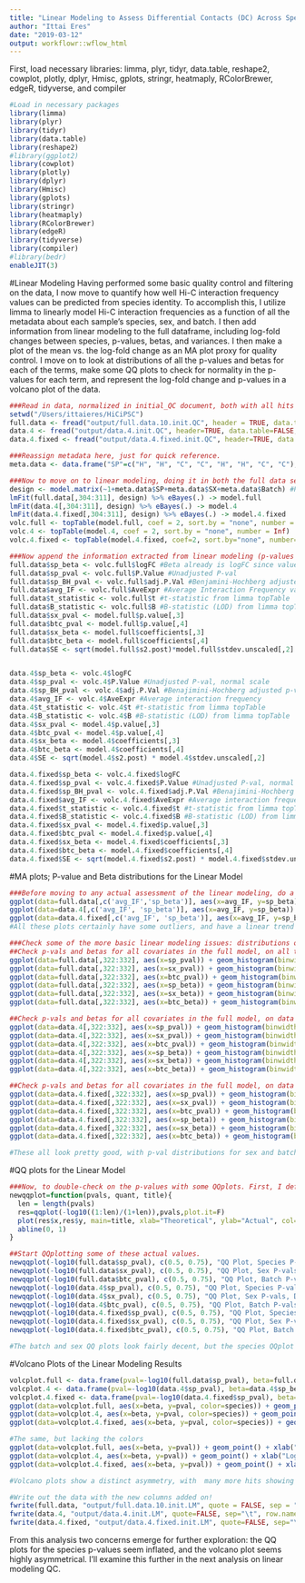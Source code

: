 ```yaml
---
title: "Linear Modeling to Assess Differential Contacts (DC) Across Species"
author: "Ittai Eres"
date: "2019-03-12"
output: workflowr::wflow_html
---
```

First, load necessary libraries: limma, plyr, tidyr, data.table, reshape2, cowplot, plotly, dplyr, Hmisc, gplots, stringr, heatmaply, RColorBrewer, edgeR, tidyverse, and compiler
```r
#Load in necessary packages
library(limma)
library(plyr)
library(tidyr)
library(data.table)
library(reshape2)
#library(ggplot2)
library(cowplot)
library(plotly)
library(dplyr)
library(Hmisc)
library(gplots)
library(stringr)
library(heatmaply)
library(RColorBrewer)
library(edgeR)
library(tidyverse)
library(compiler)
#library(bedr)
enableJIT(3)
```

#Linear Modeling
Having performed some basic quality control and filtering on the data, I now move to quantify how well Hi-C interaction frequency values can be predicted from species identity. To accomplish this, I utilize limma to linearly model Hi-C interaction frequencies as a function of all the metadata about each sample's species, sex, and batch. I then add information from linear modeling to the full dataframe, including log-fold changes between species, p-values, betas, and variances. I then make a plot of the mean vs. the log-fold change as an MA plot proxy for quality control. I move on to look at distributions of all the p-values and betas for each of the terms, make some QQ plots to check for normality in the p-values for each term, and represent the log-fold change and p-values in a volcano plot of the data.
```r
###Read in data, normalized in initial_QC document, both with all hits and conditioned upon a hit being discovered in 4 individuals. Also include the data frame conditioned upon significant contacts fixed in either species, as requested by reviewer 2.
setwd("/Users/ittaieres/HiCiPSC")
full.data <- fread("output/full.data.10.init.QC", header = TRUE, data.table=FALSE, stringsAsFactors = FALSE, showProgress = FALSE)
data.4 <- fread("output/data.4.init.QC", header=TRUE, data.table=FALSE, stringsAsFactors = FALSE, showProgress = FALSE)
data.4.fixed <- fread("output/data.4.fixed.init.QC", header=TRUE, data.table=FALSE, stringsAsFactors=FALSE, showProgress = FALSE)

###Reassign metadata here, just for quick reference.
meta.data <- data.frame("SP"=c("H", "H", "C", "C", "H", "H", "C", "C"), "SX"=c("F", "M", "M", "F", "M", "F", "M", "F"), "Batch"=c(1, 1, 1, 1, 2, 2, 2, 2))

###Now to move on to linear modeling, doing it in both the full data set and the | 4 individuals condition. I utilize limma to make this quick, parllelizable, and simple. First make the model, then do the actual fitting, and finally do multiple testing adjustment with topTable.
design <- model.matrix(~1+meta.data$SP+meta.data$SX+meta.data$Batch) #Parameterize the linear model, with an intercept, and fixed effect terms for species, sex, and library prep batch. If you prefer to think in contrasts, my contrast is humans minus chimps. I prefer to think of one species as the baseline in the linear model, and in this case that's chimps (so chimps get a 0 for species, and humans get a 1).
lmFit(full.data[,304:311], design) %>% eBayes(.) -> model.full
lmFit(data.4[,304:311], design) %>% eBayes(.) -> model.4
lmFit(data.4.fixed[,304:311], design) %>% eBayes(.) -> model.4.fixed
volc.full <- topTable(model.full, coef = 2, sort.by = "none", number = Inf)
volc.4 <- topTable(model.4, coef = 2, sort.by = "none", number = Inf)
volc.4.fixed <- topTable(model.4.fixed, coef=2, sort.by="none", number=Inf)

###Now append the information extracted from linear modeling (p-values and betas for species, sex, and batch) to the 3 data frames:
full.data$sp_beta <- volc.full$logFC #Beta already is logFC since values are log2(obs/exp) Hi-C reads.
full.data$sp_pval <- volc.full$P.Value #Unadjusted P-val
full.data$sp_BH_pval <- volc.full$adj.P.Val #Benjamini-Hochberg adjusted p-values
full.data$avg_IF <- volc.full$AveExpr #Average Interaction Frequency value across all individuals. Useful later for a variety of plots.
full.data$t_statistic <- volc.full$t #t-statistic from limma topTable
full.data$B_statistic <- volc.full$B #B-statistic (LOD) from limma topTable
full.data$sx_pval <- model.full$p.value[,3]
full.data$btc_pval <- model.full$p.value[,4]
full.data$sx_beta <- model.full$coefficients[,3]
full.data$btc_beta <- model.full$coefficients[,4]
full.data$SE <- sqrt(model.full$s2.post)*model.full$stdev.unscaled[,2]


data.4$sp_beta <- volc.4$logFC
data.4$sp_pval <- volc.4$P.Value #Unadjusted P-val, normal scale
data.4$sp_BH_pval <- volc.4$adj.P.Val #Benajimini-Hochberg adjusted p-values
data.4$avg_IF <- volc.4$AveExpr #Average interaction frequency
data.4$t_statistic <- volc.4$t #t-statistic from limma topTable
data.4$B_statistic <- volc.4$B #B-statistic (LOD) from limma topTable
data.4$sx_pval <- model.4$p.value[,3]
data.4$btc_pval <- model.4$p.value[,4]
data.4$sx_beta <- model.4$coefficients[,3]
data.4$btc_beta <- model.4$coefficients[,4]
data.4$SE <- sqrt(model.4$s2.post) * model.4$stdev.unscaled[,2]

data.4.fixed$sp_beta <- volc.4.fixed$logFC
data.4.fixed$sp_pval <- volc.4.fixed$P.Value #Unadjusted P-val, normal scale
data.4.fixed$sp_BH_pval <- volc.4.fixed$adj.P.Val #Benajimini-Hochberg adjusted p-values
data.4.fixed$avg_IF <- volc.4.fixed$AveExpr #Average interaction frequency
data.4.fixed$t_statistic <- volc.4.fixed$t #t-statistic from limma topTable
data.4.fixed$B_statistic <- volc.4.fixed$B #B-statistic (LOD) from limma topTable
data.4.fixed$sx_pval <- model.4.fixed$p.value[,3]
data.4.fixed$btc_pval <- model.4.fixed$p.value[,4]
data.4.fixed$sx_beta <- model.4.fixed$coefficients[,3]
data.4.fixed$btc_beta <- model.4.fixed$coefficients[,4]
data.4.fixed$SE <- sqrt(model.4.fixed$s2.post) * model.4.fixed$stdev.unscaled[,2]
```

#MA plots; P-value and Beta distributions for the Linear Model
```r
###Before moving to any actual assessment of the linear modeling, do a QC check by producing MA plots for all 3 data frames. The MA plot here is the mean of Hi-C contact frequencies (avg_IF) on the x-axis, and the logFC (species beta, in this case) on the y-axis. What we are generally looking for is a fairly uniform cloud around 0 stretching across the x-axis.
ggplot(data=full.data[,c('avg_IF','sp_beta')], aes(x=avg_IF, y=sp_beta)) + geom_point() + xlab("Means of Hi-C Contact Frequencies") + ylab("Species Beta (log ratio H/C)") + ggtitle("MA Plot, All Data")
ggplot(data=data.4[,c('avg_IF', 'sp_beta')], aes(x=avg_IF, y=sp_beta)) + geom_point() + xlab("Means of Hi-C Contact Frequencies") + ylab("Species Beta (log ratio H/C)") + ggtitle("MA Plot | 4 Individuals")
ggplot(data=data.4.fixed[,c('avg_IF', 'sp_beta')], aes(x=avg_IF, y=sp_beta)) + geom_point() + xlab("Means of Hi-C Contact Frequencies") + ylab("Species Beta (log ratio H/C)") + ggtitle("MA Plot | Species Fixed")
#All these plots certainly have some outliers, and have a linear trend I have previously examined that is symmetric across betas--I believe these lines to primarily be created by an orthology-calling issue, as many of the hits along them have all contact frequencies in one species extremely close to 0 (and not near-zero in the other species). Aside from this, there is also a large cloud in the negative beta side that is somewhat disturbing; this is something I still need to check. At the very least, the linear trends seen are symmetric across betas, so this is hopefully an issue that is affecting the two species SOMEWHAT equally.

###Check some of the more basic linear modeling issues: distributions of betas, p-vals, QQplot, volcano plot, etc.
##Check p-vals and betas for all covariates in the full model, on all the data.
ggplot(data=full.data[,322:332], aes(x=sp_pval)) + geom_histogram(binwidth=0.001) + ggtitle("P-vals for Species") + xlab("P-value")
ggplot(data=full.data[,322:332], aes(x=sx_pval)) + geom_histogram(binwidth=0.001) + ggtitle("P-vals for Sex") + xlab("P-value")
ggplot(data=full.data[,322:332], aes(x=btc_pval)) + geom_histogram(binwidth=0.001) + ggtitle("P-vals for Batch") + xlab("P-value")
ggplot(data=full.data[,322:332], aes(x=sp_beta)) + geom_histogram(binwidth=0.001) + ggtitle("Betas for Species") + xlab("Beta") + coord_cartesian(xlim=c(-6, 6), ylim=c(0, 3500))
ggplot(data=full.data[,322:332], aes(x=sx_beta)) + geom_histogram(binwidth=0.001) + ggtitle("Betas for Sex") + xlab("Beta") + coord_cartesian(xlim=c(-6, 6), ylim=c(0, 3500))
ggplot(data=full.data[,322:332], aes(x=btc_beta)) + geom_histogram(binwidth=0.001) + ggtitle("Betas for Batch") + xlab("Beta") + coord_cartesian(xlim=c(-6, 6), ylim=c(0, 3500))

##Check p-vals and betas for all covariates in the full model, on data conditioned upon hit discovery in 4 individuals.
ggplot(data=data.4[,322:332], aes(x=sp_pval)) + geom_histogram(binwidth=0.001) + ggtitle("P-vals for Species | 4") + xlab("P-value")
ggplot(data=data.4[,322:332], aes(x=sx_pval)) + geom_histogram(binwidth=0.001) + ggtitle("P-vals for Sex | 4") + xlab("P-value")
ggplot(data=data.4[,322:332], aes(x=btc_pval)) + geom_histogram(binwidth=0.001) + ggtitle("P-vals for Batch | 4") + xlab("P-value")
ggplot(data=data.4[,322:332], aes(x=sp_beta)) + geom_histogram(binwidth=0.001) + ggtitle("Betas for Species | 4") + xlab("Beta") + coord_cartesian(xlim=c(-6, 6), ylim=c(0, 850))
ggplot(data=data.4[,322:332], aes(x=sx_beta)) + geom_histogram(binwidth=0.001) + ggtitle("Betas for Sex | 4") + xlab("Beta") + coord_cartesian(xlim=c(-6, 6), ylim=c(0, 850))
ggplot(data=data.4[,322:332], aes(x=btc_beta)) + geom_histogram(binwidth=0.001) + ggtitle("Betas for Batch | 4") + xlab("Beta") + coord_cartesian(xlim=c(-6, 6), ylim=c(0, 850))

##Check p-vals and betas for all covariates in the full model, on data conditioned upon hit discovery in all 4 individuals of at least one species.
ggplot(data=data.4.fixed[,322:332], aes(x=sp_pval)) + geom_histogram(binwidth=0.001) + ggtitle("P-vals for Species | 4 Fixed") + xlab("P-value")
ggplot(data=data.4.fixed[,322:332], aes(x=sx_pval)) + geom_histogram(binwidth=0.001) + ggtitle("P-vals for Sex | 4 Fixed") + xlab("P-value")
ggplot(data=data.4.fixed[,322:332], aes(x=btc_pval)) + geom_histogram(binwidth=0.001) + ggtitle("P-vals for Batch | 4 Fixed") + xlab("P-value")
ggplot(data=data.4.fixed[,322:332], aes(x=sp_beta)) + geom_histogram(binwidth=0.001) + ggtitle("Betas for Species | 4 Fixed") + xlab("Beta") + coord_cartesian(xlim=c(-6, 6), ylim=c(0, 850))
ggplot(data=data.4.fixed[,322:332], aes(x=sx_beta)) + geom_histogram(binwidth=0.001) + ggtitle("Betas for Sex | 4 Fixed") + xlab("Beta") + coord_cartesian(xlim=c(-6, 6), ylim=c(0, 850))
ggplot(data=data.4.fixed[,322:332], aes(x=btc_beta)) + geom_histogram(binwidth=0.001) + ggtitle("Betas for Batch | 4 Fixed") + xlab("Beta") + coord_cartesian(xlim=c(-6, 6), ylim=c(0, 850))

#These all look pretty good, with p-val distributions for sex and batch being fairly uniform, and betas all around being fairly normally distributed. We see distinct enrichment for significant p-values for the species term, which is what we were hoping for! Also of note is the fact that the beta distribution for species looks wider than those for batch and sex, reassuring us that species is a driving factor in differential Hi-C contacts.
```

#QQ plots for the Linear Model
```r
###Now, to double-check on the p-values with some QQplots. First, I define a function for creating a qqplot easily and coloring elements of the distribution in order to understand where most of the density on the plot is:
newqqplot=function(pvals, quant, title){  
  len = length(pvals)
  res=qqplot(-log10((1:len)/(1+len)),pvals,plot.it=F)
  plot(res$x,res$y, main=title, xlab="Theoretical", ylab="Actual", col=ifelse(res$y>as.numeric(quantile(res$y, quant[1])), ifelse(res$y>as.numeric(quantile(res$y, quant[2])), "red", "blue"), "black"))
  abline(0, 1)
}

##Start QQplotting some of these actual values.
newqqplot(-log10(full.data$sp_pval), c(0.5, 0.75), "QQ Plot, Species P-vals, Full Data")
newqqplot(-log10(full.data$sx_pval), c(0.5, 0.75), "QQ Plot, Sex P-vals, Full Data")
newqqplot(-log10(full.data$btc_pval), c(0.5, 0.75), "QQ Plot, Batch P-vals, Full Data")
newqqplot(-log10(data.4$sp_pval), c(0.5, 0.75), "QQ Plot, Species P-vals, Data | 4")
newqqplot(-log10(data.4$sx_pval), c(0.5, 0.75), "QQ Plot, Sex P-vals, Data | 4")
newqqplot(-log10(data.4$btc_pval), c(0.5, 0.75), "QQ Plot, Batch P-vals, Data | 4")
newqqplot(-log10(data.4.fixed$sp_pval), c(0.5, 0.75), "QQ Plot, Species P-vals, Data | 4 Fixed")
newqqplot(-log10(data.4.fixed$sx_pval), c(0.5, 0.75), "QQ Plot, Sex P-vals, Data | 4 Fixed")
newqqplot(-log10(data.4.fixed$btc_pval), c(0.5, 0.75), "QQ Plot, Batch P-vals, Data | 4 Fixed")

#The batch and sex QQ plots look fairly decent, but the species QQplot has the distribution rising off the axis extremely quickly, before even reaching 50% of the data. I will examine this in a separate markdown document for quality control on the linear modeling. For now, I show volcano plots of the data before looking to rectify this issue.
```

#Volcano Plots of the Linear Modeling Results
```r
volcplot.full <- data.frame(pval=-log10(full.data$sp_pval), beta=full.data$sp_beta, species=full.data$disc_species)
volcplot.4 <- data.frame(pval=-log10(data.4$sp_pval), beta=data.4$sp_beta, species=data.4$disc_species)
volcplot.4.fixed <- data.frame(pval=-log10(data.4.fixed$sp_pval), beta=data.4.fixed$sp_beta, species=data.4.fixed$disc_species)
ggplot(data=volcplot.full, aes(x=beta, y=pval, color=species)) + geom_point() + xlab("Log2 Fold Change in Contact Frequency") + ylab("P-values") + ggtitle("Contact Frequency Differences Colored by Species of Discovery")
ggplot(data=volcplot.4, aes(x=beta, y=pval, color=species)) + geom_point() + xlab("Log2 Fold Change in Contact Frequency") + ylab("-log10 p-values") + ggtitle("Contact Frequency Differences Colored by Species of Discovery | 4") + scale_color_manual(name="Species", labels=c("Both", "Chimp", "Human"), values=c("#F8766D", "#00BA38", "#619CFF")) #Modify to add clearer labels
ggplot(data=volcplot.4.fixed, aes(x=beta, y=pval, color=species)) + geom_point() + xlab("Log2 Fold Change in Contact Frequency") + ylab("-log10 p-values") + ggtitle("Contact Frequency Differences Colored by Species of Discovery | 4 Fixed") + scale_color_manual(name="Species", labels=c("Both", "Chimp", "Human"), values=c("#F8766D", "#00BA38", "#619CFF")) #Modify to add clearer labels

#The same, but lacking the colors
ggplot(data=volcplot.full, aes(x=beta, y=pval)) + geom_point() + xlab("Log2 Fold Change in Contact Frequency") + ylab("-log10 BH-corrected p-values") + ggtitle("Contact Frequency Differences")
ggplot(data=volcplot.4, aes(x=beta, y=pval)) + geom_point() + xlab("Log2 Fold Change in Contact Frequency") + ylab("-log10 p-values") + ggtitle("Contact Frequency Differences | 4 Individuals")
ggplot(data=volcplot.4.fixed, aes(x=beta, y=pval)) + geom_point() + xlab("Log2 Fold Change in Contact Frequency") + ylab("-log10 p-values") + ggtitle("Contact Frequency Differences | 4 Fixed")

#Volcano plots show a distinct asymmetry, with  many more hits showing stronger contact on the chimpanzee side than on the human side. Since this makes little biological sense, in the next document I will look for a technical factor that could be driving this.

#Write out the data with the new columns added on!
fwrite(full.data, "output/full.data.10.init.LM", quote = FALSE, sep = "\t", row.names = FALSE, col.names = TRUE, na="NA", showProgress = FALSE)
fwrite(data.4, "output/data.4.init.LM", quote=FALSE, sep="\t", row.names=FALSE, col.names=TRUE, na="NA", showProgress = FALSE)
fwrite(data.4.fixed, "output/data.4.fixed.init.LM", quote=FALSE, sep="\t", row.names=FALSE, col.names=TRUE, na="NA", showProgress=FALSE)
```
From this analysis two concerns emerge for further exploration: the QQ plots for the species p-values seem inflated, and the volcano plot seems highly asymmetrical. I'll examine this further in the next analysis on linear modeling QC.
